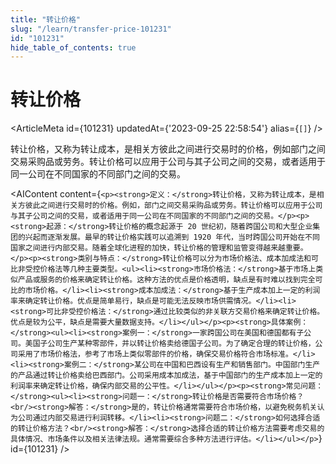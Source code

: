 ```yaml
---
title: "转让价格"
slug: "/learn/transfer-price-101231"
id: "101231"
hide_table_of_contents: true
---
```



# 转让价格

<ArticleMeta id={101231} updatedAt={'2023-09-25 22:58:54'} alias={`[]`} />
<div className='border-solid border-b border-t-0 my-4 border-[var(--ifm-color-gray-300)]' />

转让价格，又称为转让成本，是相关方彼此之间进行交易时的价格，例如部门之间交易采购品或劳务。转让价格可以应用于公司与其子公司之间的交易，或者适用于同一公司在不同国家的不同部门之间的交易。

<AIContent content={`<p><strong>定义：</strong>转让价格，又称为转让成本，是相关方彼此之间进行交易时的价格。例如，部门之间交易采购品或劳务。转让价格可以应用于公司与其子公司之间的交易，或者适用于同一公司在不同国家的不同部门之间的交易。</p><p><strong>起源：</strong>转让价格的概念起源于 20 世纪初，随着跨国公司和大型企业集团的兴起而逐渐发展。最早的转让价格实践可以追溯到 1920 年代，当时跨国公司开始在不同国家之间进行内部交易。随着全球化进程的加快，转让价格的管理和监管变得越来越重要。</p><p><strong>类别与特点：</strong>转让价格可以分为市场价格法、成本加成法和可比非受控价格法等几种主要类型。<ul><li><strong>市场价格法：</strong>基于市场上类似产品或服务的价格来确定转让价格。这种方法的优点是价格透明，缺点是有时难以找到完全可比的市场价格。</li><li><strong>成本加成法：</strong>基于生产成本加上一定的利润率来确定转让价格。优点是简单易行，缺点是可能无法反映市场供需情况。</li><li><strong>可比非受控价格法：</strong>通过比较类似的非关联方交易价格来确定转让价格。优点是较为公平，缺点是需要大量数据支持。</li></ul></p><p><strong>具体案例：</strong><ul><li><strong>案例一：</strong>一家跨国公司在美国和德国都有子公司。美国子公司生产某种零部件，并以转让价格卖给德国子公司。为了确定合理的转让价格，公司采用了市场价格法，参考了市场上类似零部件的价格，确保交易价格符合市场标准。</li><li><strong>案例二：</strong>某公司在中国和巴西设有生产和销售部门。中国部门生产的产品通过转让价格卖给巴西部门。公司采用成本加成法，基于中国部门的生产成本加上一定的利润率来确定转让价格，确保内部交易的公平性。</li></ul></p><p><strong>常见问题：</strong><ul><li><strong>问题一：</strong>转让价格是否需要符合市场价格？<br/><strong>解答：</strong>是的，转让价格通常需要符合市场价格，以避免税务机关认为公司通过内部交易进行利润转移。</li><li><strong>问题二：</strong>如何选择合适的转让价格方法？<br/><strong>解答：</strong>选择合适的转让价格方法需要考虑交易的具体情况、市场条件以及相关法律法规。通常需要综合多种方法进行评估。</li></ul></p>`} id={101231} />
